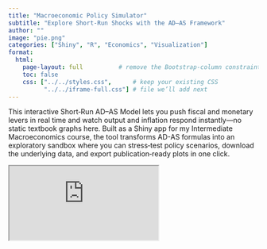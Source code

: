 ```yaml
---
title: "Macroeconomic Policy Simulator"
subtitle: "Explore Short-Run Shocks with the AD–AS Framework"
author: ""
image: "pie.png"
categories: ["Shiny", "R", "Economics", "Visualization"]
format:
  html:
    page-layout: full          # remove the Bootstrap‑column constraint
    toc: false
    css: ["../../styles.css",      # keep your existing CSS
          "../../iframe-full.css"] # file we’ll add next
---
```




This interactive Short‑Run AD–AS Model lets you push fiscal and monetary levers in real time and watch output and inflation respond instantly—no static textbook graphs here. Built as a Shiny app for my Intermediate Macroeconomics course, the tool transforms AD-AS formulas into an exploratory sandbox where you can stress‑test policy scenarios, download the underlying data, and export publication‑ready plots in one click.


::: {.full-iframe}
<iframe
  src="https://4o85b6-eduardo-ramirez.shinyapps.io/The-AD-AS-Short-Run-Model/"
  allowfullscreen
></iframe>
:::

